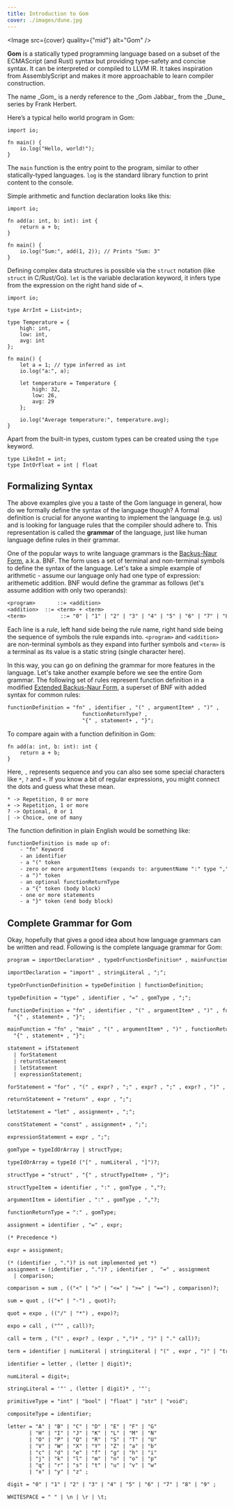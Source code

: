 ```yaml
---
title: Introduction to Gom
cover: ./images/dune.jpg
---
```



<Image src={cover} quality={"mid"} alt="Gom" />

**Gom** is a statically typed programming language based on a subset of the ECMAScript (and Rust) syntax but providing type-safety and concise syntax. It can be interpreted or compiled to LLVM IR. It takes inspiration from AssemblyScript and makes it more approachable to learn compiler construction.

<Aside title="Trivia: Gom & Dune">
  The name _Gom_ is a nerdy reference to the _Gom Jabbar_ from the _Dune_ series
  by Frank Herbert.
</Aside>

Here’s a typical hello world program in Gom:

```gom
import io;

fn main() {
	io.log("Hello, world!");
}
```

The `main` function is the entry point to the program, similar to other statically-typed languages. `log` is the standard library function to print content to the console.

Simple arithmetic and function declaration looks like this:

```gom
import io;

fn add(a: int, b: int): int {
	return a + b;
}

fn main() {
	io.log("Sum:", add(1, 2)); // Prints "Sum: 3"
}
```

Defining complex data structures is possible via the `struct` notation (like `struct` in C/Rust/Go). `let` is the variable declaration keyword, it infers type from the expression on the right hand side of `=`.

```gom
import io;

type ArrInt = List<int>;

type Temperature = {
	high: int,
	low: int,
	avg: int
};

fn main() {
	let a = 1; // type inferred as int
	io.log("a:", a);

	let temperature = Temperature {
		high: 32,
		low: 26,
		avg: 29
	};

	io.log("Average temperature:", temperature.avg);
}
```

Apart from the built-in types, custom types can be created using the `type` keyword.

```gom
type LikeInt = int;
type IntOrFloat = int | float
```

## Formalizing Syntax

The above examples give you a taste of the Gom language in general, how do we formally define the syntax of the language though? A formal definition is crucial for anyone wanting to implement the language (e.g. us) and is looking for language rules that the compiler should adhere to. This representation is called the **grammar** of the language, just like human language define rules in their grammar.

One of the popular ways to write language grammars is the [Backus-Naur Form](https://en.wikipedia.org/wiki/Backus%E2%80%93Naur_form), a.k.a. BNF. The form uses a set of terminal and non-terminal symbols to define the syntax of the language. Let's take a simple example of arithmetic - assume our language only had one type of expression: arithemetic addition. BNF would define the grammar as follows (let's assume addition with only two operands):

```txt title=addition.bnf
<program>		::= <addition>
<addition> 	::= <term> + <term>
<term>			 ::= "0" | "1" | "2" | "3" | "4" | "5" | "6" | "7" | "8" | "9"
```

Each line is a _rule_, left hand side being the rule name, right hand side being the sequence of symbols the rule expands into. `<program>` and `<addition>` are non-terminal symbols as they expand into further symbols and `<term>` is a terminal as its value is a static string (single character here).

In this way, you can go on defining the grammar for more features in the language. Let's take another example before we see the entire Gom grammar. The following set of rules represent function definition in a modified [Extended Backus-Naur Form](https://ics.uci.edu/~pattis/misc/ebnf2.pdf), a superset of BNF with added syntax for common rules:

```txt title=functionDefinition.ebnf
functionDefinition = "fn" , identifier , "(" , argumentItem* , ")" ,
						functionReturnType? ,
						"{" , statement+ , "}";
```

To compare again with a function definition in Gom:

```gom title=addition.gom
fn add(a: int, b: int): int {
	return a + b;
}
```

Here, `,` represents sequence and you can also see some special characters like `*`, `?` and `+`. If you know a bit of regular expressions, you might connect the dots and guess what these mean.

```
* -> Repetition, 0 or more
+ -> Repetition, 1 or more
? -> Optional, 0 or 1
| -> Choice, one of many
```

The function definition in plain English would be something like:

```txt
functionDefinition is made up of:
	- "fn" Keyword
	- an identifier
	- a "(" token
	- zero or more argumentItems (expands to: argumentName ":" type ",")
	- a ")" token
	- an optional functionReturnType
	- a "{" token (body block)
	- one or more statements
	- a "}" token (end body block)
```

## Complete Grammar for Gom

Okay, hopefully that gives a good idea about how language grammars can be written and read. Following is the complete language grammar for Gom:

```txt title="Gom EBNF grammar"
program = importDeclaration* , typeOrFunctionDefinition* , mainFunction;

importDeclaration = "import" , stringLiteral , ";";

typeOrFunctionDefinition = typeDefinition | functionDefinition;

typeDefinition = "type" , identifier , "=" , gomType , ";";

functionDefinition = "fn" , identifier , "(" , argumentItem* , ")" , functionReturnType? ,
  "{" , statement+ , "}";

mainFunction = "fn" , "main" , "(" , argumentItem* , ")" , functionReturnType? ,
  "{" , statement+ , "}";

statement = ifStatement
  | forStatement
  | returnStatement
  | letStatement
  | expressionStatement;

forStatement = "for" , "(" , expr? , ";" , expr? , ";" , expr? , ")" , "{" , statement+ , "}";

returnStatement = "return" , expr , ";";

letStatement = "let" , assignment+ , ";";

constStatement = "const" , assignment+ , ";";

expressionStatement = expr , ";";

gomType = typeIdOrArray | structType;

typeIdOrArray = typeId ("[" , numLiteral , "]")?;

structType = "struct" , "{" , structTypeItem+ , "}";

structTypeItem = identifier , ":" , gomType , ","?;

argumentItem = identifier , ":" , gomType , ","?;

functionReturnType = ":" , gomType;

assignment = identifier , "=" , expr;

(* Precedence *)

expr = assignment;

(* (identifier , ".")? is not implemented yet *)
assignment = (identifier , ".")? , identifier ,  "=" , assignment
  | comparison;

comparison = sum , (("<" | ">" | "<=" | ">=" | "==") , comparison)?;

sum = quot , (("+" | "-") , quot)?;

quot = expo , (("/" | "*") , expo)?;

expo = call , ("^" , call)?;

call = term , ("(" , expr? , (expr , ",")* , ")" | "." call)?;

term = identifier | numLiteral | stringLiteral | "(" , expr , ")" | "true" | "false";

identifier = letter , (letter | digit)*;

numLiteral = digit+;

stringLiteral = '"' , (letter | digit)* , '"';

primitiveType = "int" | "bool" | "float" | "str" | "void";

compositeType = identifier;

letter = "A" | "B" | "C" | "D" | "E" | "F" | "G"
       | "H" | "I" | "J" | "K" | "L" | "M" | "N"
       | "O" | "P" | "Q" | "R" | "S" | "T" | "U"
       | "V" | "W" | "X" | "Y" | "Z" | "a" | "b"
       | "c" | "d" | "e" | "f" | "g" | "h" | "i"
       | "j" | "k" | "l" | "m" | "n" | "o" | "p"
       | "q" | "r" | "s" | "t" | "u" | "v" | "w"
       | "x" | "y" | "z" ;

digit = "0" | "1" | "2" | "3" | "4" | "5" | "6" | "7" | "8" | "9" ;

WHITESPACE = " " | \n | \r | \t;
```
